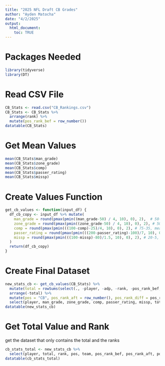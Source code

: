 ```yaml
---
title: "2025 NFL Draft CB Grades"
author: "Ayden Matocha"
date: "4/2/2025"
output:
  html_document:
    toc: TRUE
---
```


# Packages Needed
```r
library(tidyverse)
library(DT)
```

# Read CSV File
```r
CB_Stats <- read.csv("CB_Rankings.csv")
CB_Stats <- CB_Stats %>%
  arrange(rank) %>%
  mutate(pos_rank_bef = row_number())
datatable(CB_Stats)
```

# Get Mean Values
```r
mean(CB_Stats$man_grade)
mean(CB_Stats$zone_grade)
mean(CB_Stats$comp)
mean(CB_Stats$passer_rating)
mean(CB_Stats$missp)
```


# Create Values Function
```r
get_cb_values <- function(input_df) {
  df_cb_copy <- input_df %>% mutate(
    man_grade = round(pmax(pmin((man_grade-50) / 4, 10), 0), 2),  # 50-90, mean 70
    zone_grade = round(pmax(pmin((zone_grade-50) / 4, 10), 0), 2), # 50-90, mean 70
    comp = round(pmax(pmin(((100-comp)-25)/4, 10), 0), 2), # 75-35, mean 55
    passer_rating = round(pmax(pmin(((200-passer_rating)-100)/7, 10), 0), 2), # 100-30, mean 70
    missp = round(pmax(pmin(((100-missp)-80)/1.5, 10), 0), 2), # 20-5, mean 12.5
  )
  return(df_cb_copy)
}
```

# Create Final Dataset
```r
new_stats_cb <- get_cb_values(CB_Stats) %>% 
  mutate(total = rowSums(select(., -player, -adp, -rank, -pos_rank_bef, -team))) %>% 
  arrange(-total) %>%
  mutate(pos = "CB", pos_rank_aft = row_number(), pos_rank_diff = pos_rank_bef-pos_rank_aft) %>%
  select(player, man_grade, zone_grade, comp, passer_rating, missp, total, rank, pos, team, pos_rank_bef, pos_rank_aft, pos_rank_diff)
datatable(new_stats_cb)
```

# Get Total Value and Rank
get the dataset that only contains the total and the ranks
```r
cb_stats_total <- new_stats_cb %>%
  select(player, total, rank, pos, team, pos_rank_bef, pos_rank_aft, pos_rank_diff)
datatable(cb_stats_total)
```